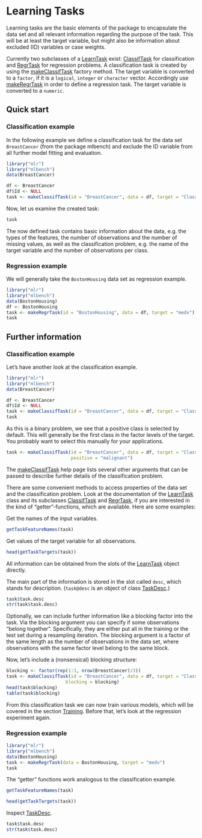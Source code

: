 Learning Tasks
==============

Learning tasks are the basic elements of the package to encapsulate the
data set and all relevant information regarding the purpose of the
task. This will be at least the target variable, but might also be
information about excluded (ID) variables or case weights.

Currently two subclasses of a [LearnTask](http://www.statistik.tu-dortmund.de/~bischl/rdocs/mlr/html/LearnTask-class.html) exist: [ClassifTask](http://www.statistik.tu-dortmund.de/~bischl/rdocs/mlr/html/ClassifTask-class.html) for
classification and [RegrTask](http://www.statistik.tu-dortmund.de/~bischl/rdocs/mlr/html/RegrTask-class.html) for regression problems.  A
classification task is created by using the [makeClassifTask](http://www.statistik.tu-dortmund.de/~bischl/rdocs/mlr/html/makeClassifTask.html) factory
method. The target variable is converted to a ``factor``, if it is a
``logical``, ``integer`` or ``character`` vector. Accordingly use [makeRegrTask](http://www.statistik.tu-dortmund.de/~bischl/rdocs/mlr/html/makeRegrTask.html)
in order to define a regression task. The target variable is converted 
to a ``numeric``.

Quick start
-----------

### Classification example

In the following example we define a classification task for the data
set ``BreastCancer`` (from the package mlbench) and exclude the ID
variable from all further model fitting and evaluation.

```r
library("mlr")
library("mlbench")
data(BreastCancer)

df <- BreastCancer
df$Id <- NULL
task <- makeClassifTask(id = "BreastCancer", data = df, target = "Class")
``` 

Now, let us examine the created task:

```r
task
``` 

The now defined task contains basic information about the data,
e.g. the types of the features, the number of observations and the number
of missing values, as well as the classification problem, e.g. the
name of the target variable and the number of observations per class.


### Regression example

We will generally take the ``BostonHousing`` data set as regression example.

```r
library("mlr")
library("mlbench")
data(BostonHousing)
df <- BostonHousing
task <- makeRegrTask(id = "BostonHousing", data = df, target = "medv")
task
```


Further information
-------------------

### Classification example

Let's have another look at the classification example.

```r
library("mlr")
library("mlbench")
data(BreastCancer)

df <- BreastCancer
df$Id <- NULL
task <- makeClassifTask(id = "BreastCancer", data = df, target = "Class")
task
``` 

As this is a binary problem, we see that a positive class is selected
by default. This will generally be the first class in the factor
levels of the target. You probably want to select this manually for
your applications.

```r
task <- makeClassifTask(id = "BreastCancer", data = df, target = "Class", 
                        positive = "malignant")
``` 

The [makeClassifTask](http://www.statistik.tu-dortmund.de/~bischl/rdocs/mlr/html/makeClassifTask.html) help page lists several other arguments that can be 
passed to describe further details of the classification problem.

There are some convenient methods to access properties of the data
set and the classification problem. Look at the documentation of the
[LearnTask](http://www.statistik.tu-dortmund.de/~bischl/rdocs/mlr/html/LearnTask-class.html) class and its subclasses [ClassifTask](http://www.statistik.tu-dortmund.de/~bischl/rdocs/mlr/html/ClassifTask-class.html) and [RegrTask](http://www.statistik.tu-dortmund.de/~bischl/rdocs/mlr/html/RegrTask-class.html), if
you are interested in the kind of "getter"-functions, which are
available. Here are some examples:

Get the names of the input variables.

```r
getTaskFeatureNames(task)
```

Get values of the target variable for all observations.

```r
head(getTaskTargets(task))
```

All information can be obtained from the slots of the [LearnTask](http://www.statistik.tu-dortmund.de/~bischl/rdocs/mlr/html/LearnTask-class.html)
object directly.

The main part of the information is stored in the slot called ``desc``,
which stands for description. (``task@desc`` is an object of class [TaskDesc](http://www.statistik.tu-dortmund.de/~bischl/rdocs/mlr/html/TaskDesc-class.html).)

```r
task$task.desc
str(task$task.desc)
``` 

Optionally, we can include further information like a blocking factor 
into the task. Via the blocking argument you can specify if some 
observations "belong together". Specifically, they are either put all
in the training or the test set during a resampling iteration. The
blocking argument is a factor of the same length as the number of
observations in the data set, where observations with the same factor
level belong to the same block.

Now, let's include a (nonsensical) blocking structure:

```r
blocking <- factor(rep(1:3, nrow(BreastCancer)/3))
task <- makeClassifTask(id = "BreastCancer", data = df, target = "Class", 
                      blocking = blocking)
head(task$blocking)
table(task$blocking)
``` 

From this classification task we can now train various models, which
will be covered in the section [Training](train.md).
Before that, let's look at the regression experiment again.


### Regression example

```r
library("mlr")
library("mlbench")
data(BostonHousing)
task <- makeRegrTask(data = BostonHousing, target = "medv")
task
```

The "getter" functions work analogous to the classification example.

```r
getTaskFeatureNames(task)

head(getTaskTargets(task))
```

Inspect [TaskDesc](http://www.statistik.tu-dortmund.de/~bischl/rdocs/mlr/html/TaskDesc.html).

```r
task$task.desc
str(task$task.desc)
``` 

